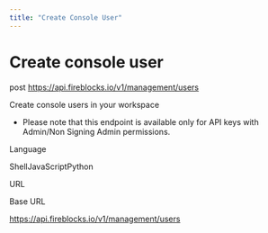 ```yaml
---
title: "Create Console User"
---
```

  
  # Create console user

post https://api.fireblocks.io/v1/management/users

Create console users in your workspace

*   Please note that this endpoint is available only for API keys with Admin/Non Signing Admin permissions.

Language

ShellJavaScriptPython

URL

Base URL

https://api.fireblocks.io/v1/management/users